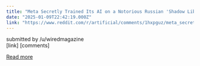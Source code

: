 ```yaml
---
title: "Meta Secretly Trained Its AI on a Notorious Russian 'Shadow Library,' Newly Unredacted Court Docs Reveal"
date: "2025-01-09T22:42:19.000Z"
link: "https://www.reddit.com/r/artificial/comments/1hxpguz/meta_secretly_trained_its_ai_on_a_notorious/"
---
```


submitted by    /u/wiredmagazine  
 [link]   [comments]

[Read more](https://www.reddit.com/r/artificial/comments/1hxpguz/meta_secretly_trained_its_ai_on_a_notorious/)
